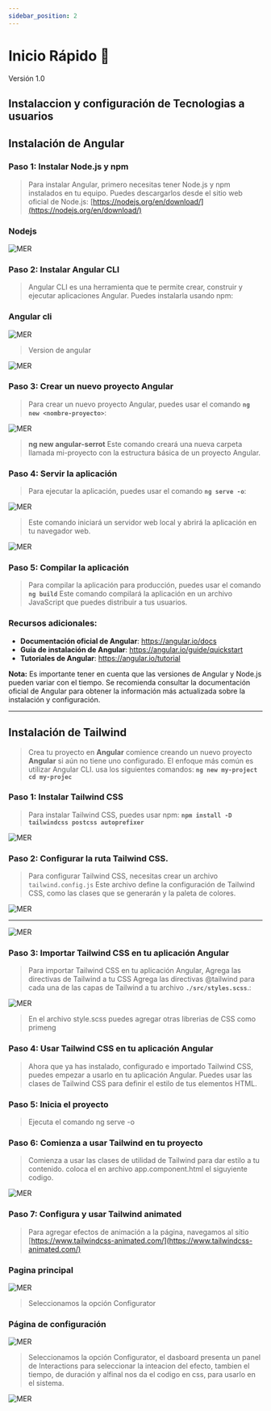```yaml
---
sidebar_position: 2
---
```




# Inicio Rápido 🚀

<Highlight color="#999999">Versión 1.0</Highlight>

## Instalaccion y configuración de Tecnologias a usuarios

## Instalación de Angular

### Paso 1: Instalar Node.js y npm

> Para instalar Angular, primero necesitas tener Node.js y npm instalados en tu equipo. Puedes descargarlos desde el sitio web oficial de Node.js: [https://nodejs.org/en/download/](https://nodejs.org/en/download/)

### Nodejs 

![MER](/img/nodejs.png "Nodejs") 


### Paso 2: Instalar Angular CLI

> Angular CLI es una herramienta que te permite crear, construir y ejecutar aplicaciones Angular. Puedes instalarla usando npm:

### Angular cli 
![MER](/img/angular-cli.png "Angular Cli") 

> Version de angular 

![MER](/img/angular-version.png "Angular version") 

### Paso 3: Crear un nuevo proyecto Angular
> Para crear un nuevo proyecto Angular, puedes usar el comando **`ng new <nombre-proyecto>`**:

![MER](/img/angular-new.png "Angular new") 

> **ng new angular-serrot**
Este comando creará una nueva carpeta llamada mi-proyecto con la estructura básica de un proyecto Angular.

### Paso 4: Servir la aplicación

> Para ejecutar la aplicación, puedes usar el comando **`ng serve -o`**:

![MER](/img/angular-serve.png "Angular new") 


> Este comando iniciará un servidor web local y abrirá la aplicación en tu navegador web.

![MER](/img/angular-localhost.png "Angular new") 

### Paso 5: Compilar la aplicación

> Para compilar la aplicación para producción, puedes usar el comando **`ng build`** Este comando compilará la aplicación en un archivo JavaScript que puedes distribuir a tus usuarios.

### Recursos adicionales:
- **Documentación oficial de Angular**: https://angular.io/docs
- **Guía de instalación de Angular**: https://angular.io/guide/quickstart
- **Tutoriales de Angular**: https://angular.io/tutorial

**Nota:** Es importante tener en cuenta que las versiones de Angular y Node.js pueden variar con el tiempo. Se recomienda consultar la documentación oficial de Angular para obtener la información más actualizada sobre la instalación y configuración.

---


## Instalación de Tailwind

> Crea tu proyecto en **Angular** comience creando un nuevo proyecto **Angular** si aún no tiene uno configurado. El enfoque más común es utilizar Angular CLI.
usa los siguientes comandos: **`ng new my-project
cd my-projec`**

### Paso 1: Instalar Tailwind CSS

> Para instalar Tailwind CSS, puedes usar npm:
**`npm install -D tailwindcss postcss autoprefixer`**

![MER](/img/talilwindcss.png "Taliwindcss")  


### Paso 2: Configurar la ruta Tailwind CSS.

> Para configurar Tailwind CSS, necesitas crear un archivo `tailwind.config.js` Este archivo define la configuración de Tailwind CSS, como las clases que se generarán y la paleta de colores.

![MER](/img/tailwindinit.png "Taliwindcss")  

----


![MER](/img/tailwindinit-1.png "Taliwindcss")  

### Paso 3: Importar Tailwind CSS en tu aplicación Angular

> Para importar Tailwind CSS en tu aplicación Angular, Agrega las directivas de Tailwind a tu CSS Agrega las directivas @tailwind para cada una de las capas de Tailwind a tu archivo **`./src/styles.scss`**.:

![MER](/img/tailwindinit-2.png "Taliwindcss") 
> En el archivo style.scss puedes agregar otras librerias de CSS como primeng

### Paso 4: Usar Tailwind CSS en tu aplicación Angular

> Ahora que ya has instalado, configurado e importado Tailwind CSS, puedes empezar a usarlo en tu aplicación Angular. Puedes usar las clases de Tailwind CSS para definir el estilo de tus elementos HTML.

### Paso 5: Inicia el proyecto
> Ejecuta el comando ng serve -o

### Paso 6: Comienza a usar Tailwind en tu proyecto
>Comienza a usar las clases de utilidad de Tailwind para dar estilo a tu contenido. coloca el en archivo app.component.html el siguyiente codigo.

![MER](/img/template-1.png "Taliwindcss")  

### Paso 7: Configura y usar Tailwind animated
> Para agregar efectos de animación a la página, navegamos al sitio [https://www.tailwindcss-animated.com/](https://www.tailwindcss-animated.com/)

### Pagina principal
![MER](/img/tailwind-animated.png "Taliwindcss")  
> Seleccionamos la opción Configurator

### Página de configuración
![MER](/img/tailwind-animated-1.png "Taliwindcss")  
> Seleccionamos la opción Configurator, el dasboard presenta un panel de Interactions para seleccionar la inteacion del efecto, tambien el tiempo, de duración y alfinal nos da el codigo en css, para usarlo en el sistema.

![MER](/img/angular-localhost.png "Taliwindcss")  
